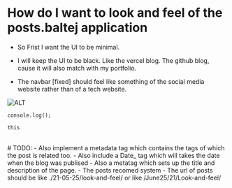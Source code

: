 # How do I want to look and feel of the posts.baltej application

- So Frist I want the UI to be minimal.
- I will keep the UI to be black. Like the vercel blog. The github blog, cause it will also match with my portfolio.

- The navbar [fixed] should feel like something of the social media website rather than of a tech website.

![ALT](https://avatars.githubusercontent.com/u/7552965?s=200&v=4s)

```
console.log();

this
```
<br/>
# TODO:
- Also implement a metadata tag which contains the tags of which the post is related too.
- Also include a Date_ tag which will takes the date when the blog was publised
- Also a metatag which sets up the title and description of the page.
- The posts recomed system
- The url of posts should be like ./21-05-25/look-and-feel/ or like /June25/21/Look-and-feel/
